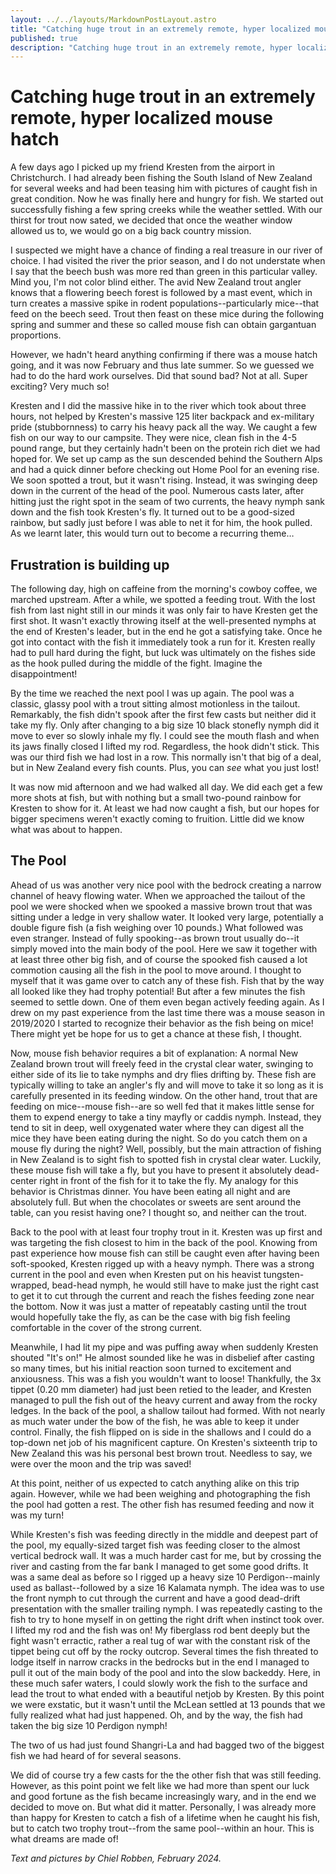 ```yaml
---
layout: ../../layouts/MarkdownPostLayout.astro
title: "Catching huge trout in an extremely remote, hyper localized mouse hatch"
published: true
description: "Catching huge trout in an extremely remote, hyper localized mouse hatch."
---
```



# Catching huge trout in an extremely remote, hyper localized mouse hatch

A few days ago I picked up my friend Kresten from the airport in Christchurch. I had already been fishing the South Island of New Zealand for several weeks and had been teasing him with pictures of caught fish in great condition. Now he was finally here and hungry for fish. We started out successfully fishing a few spring creeks while the weather settled. With our thirst for trout now sated, we decided that once the weather window allowed us to, we would go on a big back country mission.

<PictureFrame
  image={IMG_2518}
  caption="Kresten Ovesen with a massive 10 1/4 pound brown trout from a very remote river where the trout had been feasting mice for a good while!"
/>

I suspected we might have a chance of finding a real treasure in our river of choice. I had visited the river the prior season, and I do not understate when I say that the beech bush was more red than green in this particular valley. Mind you, I'm not color blind either. The avid New Zealand trout angler knows that a flowering beech forest is followed by a mast event, which in turn creates a massive spike in rodent populations--particularly mice--that feed on the beech seed. Trout then feast on these mice during the following spring and summer and these so called mouse fish can obtain gargantuan proportions.

However, we hadn't heard anything confirming if there was a mouse hatch going, and it was now February and thus late summer. So we guessed we had to do the hard work ourselves. Did that sound bad? Not at all. Super exciting? Very much so!

<PictureFrame
  image={_DSC1080}
  caption="Flowering beech. Will the next season be a mouse season?"
/>

Kresten and I did the massive hike in to the river which took about three hours, not helped by Kresten's massive 125 liter backpack and ex-military pride (stubbornness) to carry his heavy pack all the way. We caught a few fish on our way to our campsite. They were nice, clean fish in the 4-5 pound range, but they certainly hadn't been on the protein rich diet we had hoped for. We set up camp as the sun descended behind the Southern Alps and had a quick dinner before checking out Home Pool for an evening rise. We soon spotted a trout, but it wasn't rising. Instead, it was swinging deep down in the current of the head of the pool. Numerous casts later, after hitting just the right spot in the seam of two currents, the heavy nymph sank down and the fish took Kresten's fly. It turned out to be a good-sized rainbow, but sadly just before I was able to net it for him, the hook pulled. As we learnt later, this would turn out to become a recurring theme…

## Frustration is building up

The following day, high on caffeine from the morning's cowboy coffee, we marched upstream. After a while, we spotted a feeding trout. With the lost fish from last night still in our minds it was only fair to have Kresten get the first shot. It wasn't exactly throwing itself at the well-presented nymphs at the end of Kresten's leader, but in the end he got a satisfying take. Once he got into contact with the fish it immediately took a run for it. Kresten really had to pull hard during the fight, but luck was ultimately on the fishes side as the hook pulled during the middle of the fight. Imagine the disappointment!

<PictureFrame
  image={IMG_2509}
  caption="Kresten Ovesen fishing a great piece of water in a stunning back country river."
/>

By the time we reached the next pool I was up again. The pool was a classic, glassy pool with a trout sitting almost motionless in the tailout. Remarkably, the fish didn't spook after the first few casts but neither did it take my fly. Only after changing to a big size 10 black stonefly nymph did it move to ever so slowly inhale my fly. I could see the mouth flash and when its jaws finally closed I lifted my rod. Regardless, the hook didn't stick. This was our third fish we had lost in a row. This normally isn't that big of a deal, but in New Zealand every fish counts. Plus, you can _see_ what you just lost!

It was now mid afternoon and we had walked all day. We did each get a few more shots at fish, but with nothing but a small two-pound rainbow for Kresten to show for it. At least we had now caught a fish, but our hopes for bigger specimens weren't exactly coming to fruition. Little did we know what was about to happen.

## The Pool

Ahead of us was another very nice pool with the bedrock creating a narrow channel of heavy flowing water. When we approached the tailout of the pool we were shocked when we spooked a massive brown trout that was sitting under a ledge in very shallow water. It looked very large, potentially a double figure fish (a fish weighing over 10 pounds.) What followed was even stranger. Instead of fully spooking--as brown trout usually do--it simply moved into the main body of the pool. Here we saw it together with at least three other big fish, and of course the spooked fish caused a lot commotion causing all the fish in the pool to move around. I thought to myself that it was game over to catch any of these fish. Fish that by the way all looked like they had trophy potential! But after a few minutes the fish seemed to settle down. One of them even began actively feeding again. As I drew on my past experience from the last time there was a mouse season in 2019/2020 I started to recognize their behavior as the fish being on mice! There might yet be hope for us to get a chance at these fish, I thought.

<PictureFrame
  image={IMG_2515}
  caption="Kresten is getting ready to fish the pool were we were seeing at least four double figure trout."
/>

Now, mouse fish behavior requires a bit of explanation: A normal New Zealand brown trout will freely feed in the crystal clear water, swinging to either side of its lie to take nymphs and dry flies drifting by. These fish are typically willing to take an angler's fly and will move to take it so long as it is carefully presented in its feeding window. On the other hand, trout that are feeding on mice--mouse fish--are so well fed that it makes little sense for them to expend energy to take a tiny mayfly or caddis nymph. Instead, they tend to sit in deep, well oxygenated water where they can digest all the mice they have been eating during the night. So do you catch them on a mouse fly during the night? Well, possibly, but the main attraction of fishing in New Zealand is to sight fish to spotted fish in crystal clear water. Luckily, these mouse fish will take a fly, but you have to present it absolutely dead-center right in front of the fish for it to take the fly. My analogy for this behavior is Christmas dinner. You have been eating all night and are absolutely full. But when the chocolates or sweets are sent around the table, can you resist having one? I thought so, and neither can the trout.

Back to the pool with at least four trophy trout in it. Kresten was up first and was targeting the fish closest to him in the back of the pool. Knowing from past experience how mouse fish can still be caught even after having been soft-spooked, Kresten rigged up with a heavy nymph. There was a strong current in the pool and even when Kresten put on his heavist tungsten-wrapped, bead-head nymph, he would still have to make just the right cast to get it to cut through the current and reach the fishes feeding zone near the bottom. Now it was just a matter of repeatably casting until the trout would hopefully take the fly, as can be the case with big fish feeling comfortable in the cover of the strong current.

Meanwhile, I had lit my pipe and was puffing away when suddenly Kresten shouted "It's on!" He almost sounded like he was in disbelief after casting so many times, but his initial reaction soon turned to excitement and anxiousness. This was a fish you wouldn't want to loose! Thankfully, the 3x tippet (0.20 mm diameter) had just been retied to the leader, and Kresten managed to pull the fish out of the heavy current and away from the rocky ledges. In the back of the pool, a shallow tailout had formed. With not nearly as much water under the bow of the fish, he was able to keep it under control. Finally, the fish flipped on is side in the shallows and I could do a top-down net job of his magnificent capture. On Kresten's sixteenth trip to New Zealand this was his personal best brown trout. Needless to say, we were over the moon and the trip was saved!

At this point, neither of us expected to catch anything alike on this trip again. However, while we had been weighing and photographing the fish the pool had gotten a rest. The other fish has resumed feeding and now it was my turn!

While Kresten's fish was feeding directly in the middle and deepest part of the pool, my equally-sized target fish was feeding closer to the almost vertical bedrock wall. It was a much harder cast for me, but by crossing the river and casting from the far bank I managed to get some good drifts. It was a same deal as before so I rigged up a heavy size 10 Perdigon--mainly used as ballast--followed by a size 16 Kalamata nymph. The idea was to use the front nymph to cut through the current and have a good dead-drift presentation with the smaller trailing nymph. I was repeatedly casting to the fish to try to hone myself in on getting the right drift when instinct took over. I lifted my rod and the fish was on! My fiberglass rod bent deeply but the fight wasn't erractic, rather a real tug of war with the constant risk of the tippet being cut off by the rocky outcrop. Several times the fish threated to lodge itself in narrow cracks in the bedrocks but in the end I managed to pull it out of the main body of the pool and into the slow backeddy. Here, in these much safer waters, I could slowly work the fish to the surface and lead the trout to what ended with a beautiful netjob by Kresten. By this point we were exstatic, but it wasn't until the McLean settled at 13 pounds that we fully realized what had just happened. Oh, and by the way, the fish had taken the big size 10 Perdigon nymph!

<PictureFrame
  image={IMG_5445}
  caption="A massive 13 pound brown trout for the author. The fish showed classical mouse trout behavior and was finally enticed after having repeatedly cast to it for what felt like over 15 minutes."
/>

The two of us had just found Shangri-La and had bagged two of the biggest fish we had heard of for several seasons.

We did of course try a few casts for the the other fish that was still feeding. However, as this point point we felt like we had more than spent our luck and good fortune as the fish became increasingly wary, and in the end we decided to move on. But what did it matter. Personally, I was already more than happy for Kresten to catch a fish of a lifetime when he caught his fish, but to catch two trophy trout--from the same pool--within an hour. This is what dreams are made of!

<PictureFrame
  image={IMG_2556}
  caption="Walking back from a trip of a lifetime and memories that will hopefully last forever."
/>



_Text and pictures by Chiel Robben, February 2024._
